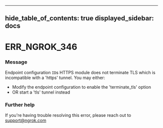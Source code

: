 

---
hide_table_of_contents: true
displayed_sidebar: docs
---


# ERR_NGROK_346

### Message
Endpoint configuration `ID`s HTTPS module does not terminate TLS which is incompatible with a 'https' tunnel. You may either:
  - Modify the endpoint configuration to enable the 'terminate_tls' option
  - OR start a 'tls' tunnel instead

<ErrorDetails />



### Further help
If you're having trouble resolving this error, please reach out to [support@ngrok.com](mailto:support@ngrok.com?subject=Help%20with%20ERR_NGROK_346)


